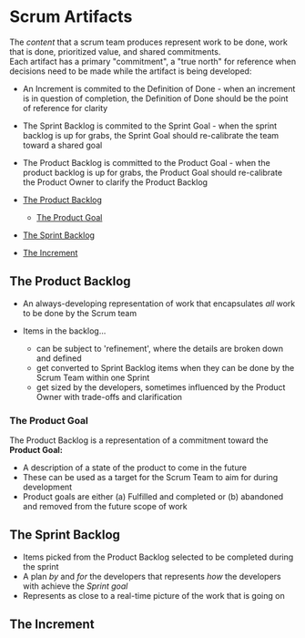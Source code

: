# Scrum Artifacts

The _content_ that a scrum team produces represent work to be done, work that is done, prioritized value, and shared commitments.  
Each artifact has a primary "commitment", a "true north" for reference when decisions need to be made while the artifact is being developed:

- An Increment is commited to the Definition of Done - when an increment is in question of completion, the Definition of Done should be the point of reference for clarity
- The Sprint Backlog is commited to the Sprint Goal - when the sprint backlog is up for grabs, the Sprint Goal should re-calibrate the team toward a shared goal
- The Product Backlog is committed to the Product Goal - when the product backlog is up for grabs, the Product Goal should re-calibrate the Product Owner to clarify the Product Backlog

- [The Product Backlog](#the-product-backlog)
  - [The Product Goal](#the-product-goal)
- [The Sprint Backlog](#the-sprint-backlog)
- [The Increment](#the-increment)

## The Product Backlog

- An always-developing representation of work that encapsulates _all_ work to be done by the Scrum team
- Items in the backlog...

  - can be subject to 'refinement', where the details are broken down and defined
  - get converted to Sprint Backlog items when they can be done by the Scrum Team within one Sprint
  - get sized by the developers, sometimes influenced by the Product Owner with trade-offs and clarification

### The Product Goal

The Product Backlog is a representation of a commitment toward the **Product Goal:**

- A description of a state of the product to come in the future
- These can be used as a target for the Scrum Team to aim for during development
- Product goals are either (a) Fulfilled and completed or (b) abandoned and removed from the future scope of work

## The Sprint Backlog

- Items picked from the Product Backlog selected to be completed during the sprint
- A plan _by_ and _for_ the developers that represents _how_ the developers with achieve the _Sprint goal_
- Represents as close to a real-time picture of the work that is going on

## The Increment
